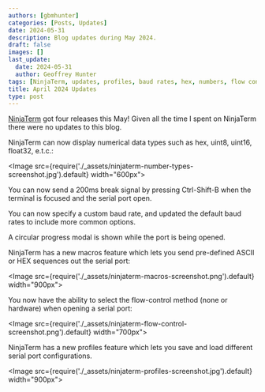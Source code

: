 ```yaml
---
authors: [gbmhunter]
categories: [Posts, Updates]
date: 2024-05-31
description: Blog updates during May 2024.
draft: false
images: []
last_update:
  date: 2024-05-31
  author: Geoffrey Hunter
tags: [NinjaTerm, updates, profiles, baud rates, hex, numbers, flow control, serial port, macros, break signal]
title: April 2024 Updates
type: post
---
```


[NinjaTerm](https://ninjaterm.mbedded.ninja/) got four releases this May! Given all the time I spent on NinjaTerm there were no updates to this blog.

NinjaTerm can now display numerical data types such as hex, uint8, uint16, float32, e.t.c.:

<Image src={require('./_assets/ninjaterm-number-types-screenshot.jpg').default} width="600px"></Image>

You can now send a 200ms break signal by pressing Ctrl-Shift-B when the terminal is focused and the serial port open.

You can now specify a custom baud rate, and updated the default baud rates to include more common options.

A circular progress modal is shown while the port is being opened.

NinjaTerm has a new macros feature which lets you send pre-defined ASCII or HEX sequences out the serial port:

<Image src={require('./_assets/ninjaterm-macros-screenshot.png').default} width="900px"></Image>

You now have the ability to select the flow-control method (none or hardware) when opening a serial port:

<Image src={require('./_assets/ninjaterm-flow-control-screenshot.png').default} width="700px"></Image>

NinjaTerm has a new profiles feature which lets you save and load different serial port configurations.

<Image src={require('./_assets/ninjaterm-profiles-screenshot.jpg').default} width="900px"></Image>
